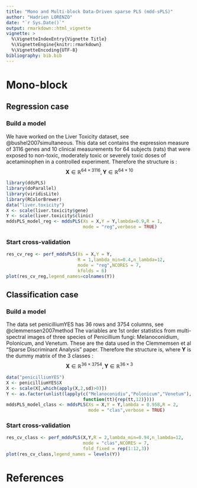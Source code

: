 ```yaml
---
title: "Mono and Multi-block Data-Driven sparse PLS (mdd-sPLS)"
author: "Hadrien LORENZO"
date: "`r Sys.Date()`"
output: rmarkdown::html_vignette
vignette: >
  %\VignetteIndexEntry{Vignette Title}
  %\VignetteEngine{knitr::rmarkdown}
  %\VignetteEncoding{UTF-8}
bibliography: bib.bib
---
```


# Mono-block
## Regression case
### Build a model
We have worked on the Liver Toxicity dataset, see @bushel2007simultaneous. This data set contains the expression measure of 3116 genes and 10 clinical measurements for 64 subjects (rats) that were exposed to non-toxic, moderately toxic or severely toxic doses of acetaminophen in a controlled experiment. Therefore the structure is :
$$\mathbf{X}\in\mathbb{R}^{64\times3116},\mathbf{Y}\in\mathbb{R}^{64\times10}$$
```r
library(ddsPLS)
library(doParallel)
library(viridisLite)
library(RColorBrewer)
data("liver.toxicity")
X <- scale(liver.toxicity$gene)
Y <- scale(liver.toxicity$clinic)
mddsPLS_model_reg <- mddsPLS(Xs = X,Y = Y,lambda=0.9,R = 1,
                             mode = "reg",verbose = TRUE)
```

### Start cross-validation
```r
res_cv_reg <- perf_mddsPLS(Xs = X,Y = Y,
                           R = 1,lambda_min=0.4,n_lambda=12,
                           mode = "reg",NCORES = 7,
                           kfolds = 6)
plot(res_cv_reg,legend_names=colnames(Y))
```

## Classification case
### Build a model
The data set penicilliumYES has 36 rows and 3754 columns, see @clemmensen2007method The variables are 1st order statistics from multi-spectral images of three species of Penicillium fungi: Melanoconidium, Polonicum, and Venetum. These are the data used in the Clemmemsen et al "Sparse Discriminant Analysis" paper. Therefore the structure is, where $\mathbf{Y}$ is the dummy matrix of the $3$ classes :
$$\mathbf{X}\in\mathbb{R}^{36\times3754},\mathbf{Y}\in\mathbb{R}^{36\times3}$$
```r
data("penicilliumYES")
X <- penicilliumYES$X
X <- scale(X[,which(apply(X,2,sd)>0)])
Y <- as.factor(unlist(lapply(c("Melanoconidiu","Polonicum","Venetum"),
                             function(tt){rep(tt,12)})))
mddsPLS_model_class <- mddsPLS(Xs = X,Y = Y,lambda = 0.958,R = 2,
                               mode = "clas",verbose = TRUE)

```

### Start cross-validation
```r
res_cv_class <- perf_mddsPLS(X,Y,R = 2,lambda_min=0.94,n_lambda=12,
                             mode = "clas",NCORES = 7,
                             fold_fixed = rep(1:12,3))
plot(res_cv_class,legend_names = levels(Y))
```

# References

